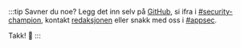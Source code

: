 :::tip Savner du noe?
Legg det inn selv på [GitHub](https://github.com/navikt/security-playbook), si ifra i [#security-champion](https://nav-it.slack.com/archives/CN8N938K1), kontakt [redaksjonen](https://teamkatalog.nav.no/team/b5915f11-0740-4a2e-b767-6ac5c407e9c7) eller snakk med oss i [#appsec](https://nav-it.slack.com/archives/C06P91VN27M).

Takk! 💖
:::
